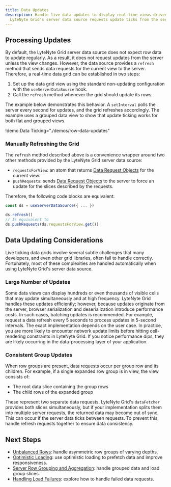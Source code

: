 ```yaml
---
title: Data Updates
description: Handle live data updates to display real-time views driven by server events.
  LyteNyte Grid's server data source requests update ticks from the server at a configurable frequency.
---
```


## Processing Updates

By default, the LyteNyte Grid server data source does not expect row data to update regularly.
As a result, it does not request updates from the server unless the view changes.
However, the data source provides a `refresh` method that sends data requests
for the current view to the server. Therefore, a real-time data grid
can be established in two steps:

1. Set up the data grid view using the standard non-updating configuration with the `useServerDataSource` hook.
2. Call the `refresh` method whenever the grid should update its rows.

The example below demonstrates this behavior. A `setInterval` polls the server every second
for updates, and the grid refreshes accordingly. The example uses a grouped data view to
show that update ticking works for both flat and grouped views.

!demo:Data Ticking="./demos/row-data-updates"

### Manually Refreshing the Grid

The `refresh` method described above is a convenience wrapper around two other
methods provided by the LyteNyte Grid server data source:

- `requestsForView`: an atom that returns [Data Request Objects](/docs/reference/row-data-source#datarequest) for the current view.
- `pushRequests`: sends [Data Request Objects](/docs/reference/row-data-source#datarequest) to the
  server to force an update for the slices described by the requests.

Therefore, the following code blocks are equivalent:

```ts
const ds = useServerDataSource({ ... })

ds.refresh()
// Is equivalent to
ds.pushRequests(ds.requestsForView.get())
```

## Data Updating Considerations

Live ticking data grids involve several subtle challenges that many developers,
and even other grid libraries, often fail to handle correctly. Fortunately, most
of these complexities are handled automatically when using LyteNyte Grid's server data source.

### Large Number of Updates

Some data views can display hundreds or even thousands of visible cells that may update
simultaneously and at high frequency. LyteNyte Grid handles these updates efficiently; however,
because updates originate from the server, browser serialization and deserialization
introduce performance costs. In such cases, batching updates is recommended. For example,
request a data refresh every 5 seconds to process updates in 5-second intervals.
The exact implementation depends on the user case. In practice, you are more likely to
encounter network update limits before hitting cell-rendering constraints in LyteNyte Grid.
If you notice performance dips, they are likely occurring in the data-processing layer of your application.

### Consistent Group Updates

When row groups are present, data requests occur per group row and its
children. For example, if a single expanded row group is in view, the view consists of:

- The root data slice containing the group rows
- The child rows of the expanded group

These represent two separate data requests. LyteNyte Grid's `dataFetcher`
provides both slices simultaneously, but if your implementation splits them into
multiple server requests, the returned data may become out of sync. This can occur if the server
data ticks between requests. To prevent this, handle refresh requests together to ensure data consistency.

## Next Steps

- [Unbalanced Rows](/docs/server-data-loading-unbalanced-rows): handle asymmetric row groups of varying depths.
- [Optimistic Loading](/docs/server-data-loading-optimistic-loading): use optimistic loading to prefetch data and improve responsiveness.
- [Server Row Grouping and Aggregation](/docs/server-data-loading-row-grouping-and-aggregation): handle grouped data and load group slices.
- [Handling Load Failures](/docs/server-data-loading-handling-load-failures): explore how to handle failed data requests.
